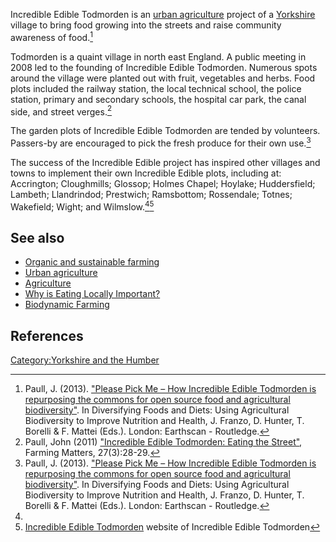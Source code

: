 Incredible Edible Todmorden is an [[urban agriculture]]  project of a [[Yorkshire]] village to bring food growing into the streets and raise community awareness of food.<ref name=IncTod>Paull, J. (2013). [http://www.academia.edu/9145094/Please_pick_me_How_Incredible_Edible_Todmorden_is_repurposing_the_commons_for_open_source_food_and_agrobiodiversity "Please Pick Me – How Incredible Edible Todmorden is repurposing the commons for open source food and agricultural biodiversity"]. In Diversifying Foods and Diets: Using Agricultural Biodiversity to Improve Nutrition and Health, J. Franzo, D. Hunter, T. Borelli & F. Mattei (Eds.). London: Earthscan - Routledge.</ref> 

Todmorden is a quaint village in north east England. A public meeting in 2008 led to the founding of Incredible Edible Todmorden. Numerous spots around the village were planted out with fruit, vegetables and herbs. Food plots included the railway station, the local technical school, the police station, primary and secondary schools, the hospital car park, the canal side, and street verges.<ref>Paull, John (2011) [http://www.academia.edu/30671525/Incredible_Edible_Todmorden_Eating_the_Street  "Incredible Edible Todmorden: Eating the Street"], Farming Matters, 27(3):28-29.</ref>

The garden plots of Incredible Edible Todmorden are tended by volunteers. Passers-by are encouraged to pick the fresh produce for their own use.<ref name=IncTod>Paull, J. (2013). [http://www.academia.edu/9145094/Please_pick_me_How_Incredible_Edible_Todmorden_is_repurposing_the_commons_for_open_source_food_and_agrobiodiversity "Please Pick Me – How Incredible Edible Todmorden is repurposing the commons for open source food and agricultural biodiversity"]. In Diversifying Foods and Diets: Using Agricultural Biodiversity to Improve Nutrition and Health, J. Franzo, D. Hunter, T. Borelli & F. Mattei (Eds.). London: Earthscan - Routledge.</ref>

The success of the Incredible Edible project has inspired  other villages and towns to implement their own Incredible Edible plots, including at: Accrington; Cloughmills; Glossop; Holmes Chapel; Hoylake;
Huddersfield; Lambeth; Llandrindod; Prestwich; Ramsbottom; Rossendale; Totnes; Wakefield; Wight; and Wilmslow.<ref name=IncTod></ref><ref> [http://www.incredible-edible-todmorden.co.uk/ Incredible Edible Todmorden] website of Incredible Edible Todmorden</ref>

== See also ==

* [[Organic and sustainable farming]]
* [[Urban agriculture]]
* [[Agriculture]]
* [[Why is Eating Locally Important?]]
* [[Biodynamic Farming]]

== References  ==

[[Category:Yorkshire and the Humber]]